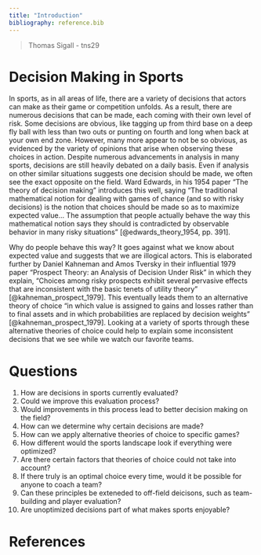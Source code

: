 ```yaml
---
title: "Introduction"
bibliography: reference.bib
---
```


> Thomas Sigall - tns29

# Decision Making in Sports

In sports, as in all areas of life, there are a variety of decisions that actors can make as their game or competition unfolds. As a result, there are numerous decisions that can be made, each coming with their own level of risk. Some decisions are obvious, like tagging up from third base on a deep fly ball with less than two outs or punting on fourth and long when back at your own end zone. However, many more appear to not be so obvious, as evidenced by the variety of opinions that arise when observing these choices in action. Despite numerous advancements in analysis in many sports, decisions are still heavily debated on a daily basis. Even if analysis on other similar situations suggests one decision should be made, we often see the exact opposite on the field. Ward Edwards, in his 1954 paper "The theory of decision making" introduces this well, saying "The traditional mathematical notion for dealing with games of chance (and so with risky decisions) is the notion that choices should be made so as to maximize expected value... The assumption that people actually behave the way this mathematical notion says they should is contradicted by observable behavior in many risky situations" [@edwards_theory_1954, pp. 391].

Why do people behave this way? It goes against what we know about expected value and suggests that we are illogical actors. This is elaborated further by Daniel Kahneman and Amos Tversky in their influential 1979 paper "Prospect Theory: an Analysis of Decision Under Risk" in which they explain, "Choices among risky prospects exhibit several pervasive effects that are inconsistent with the basic tenets of utility theory" [@kahneman_prospect_1979]. This eventually leads them to an alternative theory of choice "in which value is assigned to gains and losses rather than to final assets and in which probabilities are replaced by decision weights" [@kahneman_prospect_1979]. Looking at a variety of sports through these alternative theories of choice could help to explain some inconsistent decisions that we see while we watch our favorite teams.

# Questions

1.  How are decisions in sports currently evaluated?
2.  Could we improve this evaluation process?
3.  Would improvements in this process lead to better decision making on the field?
4.  How can we determine why certain decisions are made?
5.  How can we apply alternative theories of choice to specific games?
6.  How different would the sports landscape look if everything were optimized?
7.  Are there certain factors that theories of choice could not take into account?
8.  If there truly is an optimal choice every time, would it be possible for anyone to coach a team?
9.  Can these principles be exteneded to off-field deicisons, such as team-building and player evaluation?
10. Are unoptimized decisions part of what makes sports enjoyable?

# References
